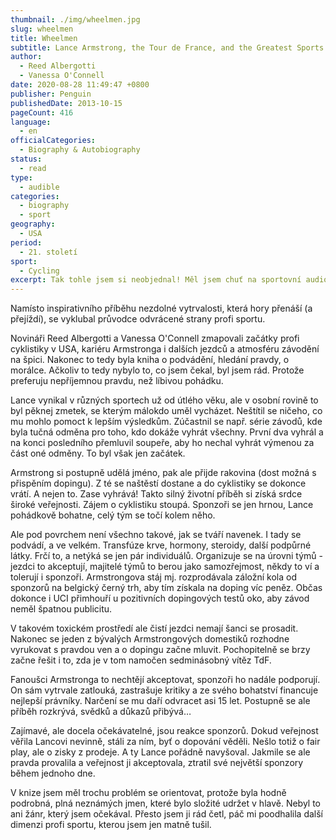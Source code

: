 ```yaml
---
thumbnail: ./img/wheelmen.jpg
slug: wheelmen
title: Wheelmen
subtitle: Lance Armstrong, the Tour de France, and the Greatest Sports Conspiracy Ever
author:
  - Reed Albergotti
  - Vanessa O'Connell
date: 2020-08-28 11:49:47 +0800
publisher: Penguin
publishedDate: 2013-10-15
pageCount: 416
language:
  - en
officialCategories:
  - Biography & Autobiography
status:
  - read
type:
  - audible
categories:
  - biography
  - sport
geography:
  - USA
period:
  - 21. století
sport:
  - Cycling
excerpt: Tak tohle jsem si neobjednal! Měl jsem chuť na sportovní audioknihu, nějaký silný příběh. Zabrouzdal jsem v audible a mé oči spočinuly na (myslel jsem si) biografii Armstronga. Jo, to bude ono. Beru! a&hellip; no, nebyla to biografie.
---
```


Namísto inspirativního příběhu nezdolné vytrvalosti, která hory přenáší (a přejíždí), se vyklubal průvodce odvrácené strany profi sportu.

Novináři Reed Albergotti a Vanessa O'Connell zmapovali začátky profi cyklistiky v USA, kariéru Armstronga i dalších jezdců a atmosféru závodění na špici. Nakonec to tedy byla kniha o podvádění, hledání pravdy, o morálce. Ačkoliv to tedy nybylo to, co jsem čekal, byl jsem rád. Protože preferuju nepříjemnou pravdu, než líbivou pohádku.

Lance vynikal v různých sportech už od útlého věku, ale v osobní rovině to byl pěknej zmetek, se kterým málokdo uměl vycházet. Neštítil se ničeho, co mu mohlo pomoct k lepším výsledkům. Zúčastnil se např. série závodů, kde byla tučná odměna pro toho, kdo dokáže vyhrát všechny. První dva vyhrál a na konci posledního přemluvil soupeře, aby ho nechal vyhrát výmenou za část oné odměny. To byl však jen začátek.

Armstrong si postupně udělá jméno, pak ale přijde rakovina (dost možná s přispěním dopingu). Z té se naštěstí dostane a do cyklistiky se dokonce vrátí. A nejen to. Zase vyhrává! Takto silný životní příběh si získá srdce široké veřejnosti. Zájem o cyklistiku stoupá. Sponzoři se jen hrnou, Lance pohádkově bohatne, celý tým se točí kolem něho.

Ale pod povrchem není všechno takové, jak se tváří navenek. I tady se podvádí, a ve velkém. Transfúze krve, hormony, steroidy, další podpůrné látky. Frčí to, a netýká se jen pár individuálů. Organizuje se na úrovni týmů - jezdci to akceptují, majitelé týmů to berou jako samozřejmost, někdy to ví a tolerují i sponzoři. Armstrongova stáj mj. rozprodávala záložní kola od sponzorů na belgický černý trh, aby tím získala na doping víc peněz. Občas dokonce i UCI přimhouří u pozitivních dopingových testů oko, aby závod neměl špatnou publicitu.

V takovém toxickém prostředí ale čistí jezdci nemají šanci se prosadit. Nakonec se jeden z bývalých Armstrongových domestiků rozhodne vyrukovat s pravdou ven a o dopingu začne mluvit. Pochopitelně se brzy začne řešit i to, zda je v tom namočen sedminásobný vítěz TdF.

Fanoušci Armstronga to nechtějí akceptovat, sponzoři ho nadále podporují. On sám vytrvale zatlouká, zastrašuje kritiky a ze svého bohatství financuje nejlepší právníky. Narčení se mu daří odvracet asi 15 let. Postupně se ale příběh rozkrývá, svědků a důkazů přibývá&hellip;

Zajímavé, ale docela očekávatelné, jsou reakce sponzorů. Dokud veřejnost věřila Lancovi nevinně, stáli za ním, byť o dopování věděli. Nešlo totiž o fair play, ale o zisky z prodeje. A ty Lance pořádně navyšoval. Jakmile se ale pravda provalila a veřejnost ji akceptovala, ztratil své největší sponzory během jednoho dne.

V knize jsem měl trochu problém se orientovat, protože byla hodně podrobná, plná neznámých jmen, které bylo složité udržet v hlavě. Nebyl to ani žánr, který jsem očekával. Přesto jsem ji rád četl, páč mi poodhalila další dimenzi profi sportu, kterou jsem jen matně tušil.
